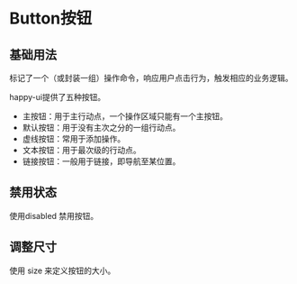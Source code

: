 # Button按钮

## 基础用法
标记了一个（或封装一组）操作命令，响应用户点击行为，触发相应的业务逻辑。

happy-ui提供了五种按钮。

- 主按钮：用于主行动点，一个操作区域只能有一个主按钮。
- 默认按钮：用于没有主次之分的一组行动点。
- 虚线按钮：常用于添加操作。
- 文本按钮：用于最次级的行动点。
- 链接按钮：一般用于链接，即导航至某位置。
<ComponentPreview name="button" demo="basic" />

## 禁用状态

使用disabled 禁用按钮。
<ComponentPreview name="button" demo="disabled"/>

## 调整尺寸

使用 size 来定义按钮的大小。
<ComponentPreview name="button" demo="size"/>
